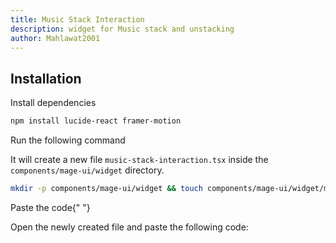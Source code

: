 ```yaml
---
title: Music Stack Interaction
description: widget for Music stack and unstacking
author: Mahlawat2001
---
```


<ComponentPreview name="widget-music-stack-interaction--docs" />

## Installation

<Steps>
<Step>Install dependencies</Step>

```bash
npm install lucide-react framer-motion
```

<Step>Run the following command</Step>

It will create a new file `music-stack-interaction.tsx` inside the `components/mage-ui/widget` directory.

```bash
mkdir -p components/mage-ui/widget && touch components/mage-ui/widget/music-stack-interaction.tsx
```

<Step>Paste the code</Step>{" "}

Open the newly created file and paste the following code:

```jsx file=<rootDir>/mage-ui/widget/music-stack-interaction.tsx

```

</Steps>
